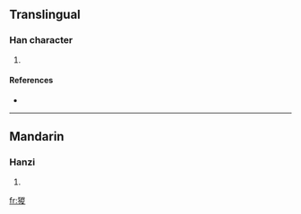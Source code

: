 ==Translingual==

===Han character===
{{Han char|rn=94|rad=犬|as=09|sn=12|four=4224<sub>7</sub>|canj=大竹山金水 (KHUCE)}}

# {{defn|Han|sort=犬09}}

====References====
* {{Han ref|kx=0714.070|dkj=20514|dj=1126.070|hdz=21359.010|uh=7323|ud=29475|bh=DA77|bd=55927}}

----

==Mandarin==

===Hanzi===
{{cmn-hanzi|pin=[[zōng]] ([[zong1]])|wg=tsung<sup>1</sup>}}

# {{defn|Mandarin}}

[[fr:猣]]